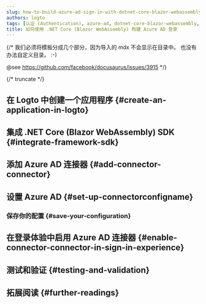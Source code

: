 ```yaml
---
slug: how-to-build-azure-ad-sign-in-with-dotnet-core-blazor-webassembly-and-logto
authors: logto
tags: [认证 (Authentication), azure-ad, dotnet-core-blazor-webassembly, c#, 社交登录, 登录, 登录]
title: 如何使用 .NET Core (Blazor WebAssembly) 构建 Azure AD 登录
---
```


{/*
  我们必须将模板分成几个部分，因为导入的 mdx 不会显示在目录中。
  也没有办法自定义目录。 :-)

  @see https://github.com/facebook/docusaurus/issues/3915
*/}




{/* truncate */}

<Intro connector={connector} sdk=".NET Core (Blazor WebAssembly)" link="https://learn.microsoft.com/en-us/aspnet/core/blazor/hosting-models#blazor-webassembly" />

## 在 Logto 中创建一个应用程序 \{#create-an-application-in-logto}

<CreateApplication type="单页应用" framework=".NET Core (Blazor WebAssembly)" />

## 集成 .NET Core (Blazor WebAssembly) SDK \{#integrate-framework-sdk}

<IntegrateSdk />

## 添加 Azure AD 连接器 \{#add-connector-connector}

<AddSocialConnector connector={connector} framework=".NET Core (Blazor WebAssembly)" />

## 设置 Azure AD \{#set-up-connectorconfigname}

<ConnectorGuide />

### 保存你的配置 \{#save-your-configuration}

<SaveYourConfiguration connector={connector} />

## 在登录体验中启用 Azure AD 连接器 \{#enable-connector-connector-in-sign-in-experience}

<EnableSocialConnector connector={connector} />

## 测试和验证 \{#testing-and-validation}

<TestingAndValidation connector={connector} sdk=".NET Core (Blazor WebAssembly)" />

## 拓展阅读 \{#further-readings}

<FurtherReadings />